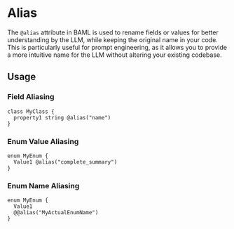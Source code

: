 # Alias

The `@alias` attribute in BAML is used to rename fields or values for better understanding by the LLM, while keeping the original name in your code. This is particularly useful for prompt engineering, as it allows you to provide a more intuitive name for the LLM without altering your existing codebase.

## Usage

### Field Aliasing

```baml BAML
class MyClass {
  property1 string @alias("name")
}
```

### Enum Value Aliasing

```baml BAML
enum MyEnum {
  Value1 @alias("complete_summary")
}
```

### Enum Name Aliasing

```baml BAML
enum MyEnum {
  Value1
  @@alias("MyActualEnumName")
}
```
